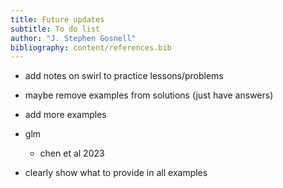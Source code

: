 ```yaml
---
title: Future updates
subtitle: To do list
author: "J. Stephen Gosnell"
bibliography: content/references.bib
---
```


-   add notes on swirl to practice lessons/problems

-   maybe remove examples from solutions (just have answers)

-   add more examples

-   glm

    -   chen et al 2023

-   clearly show what to provide in all examples
